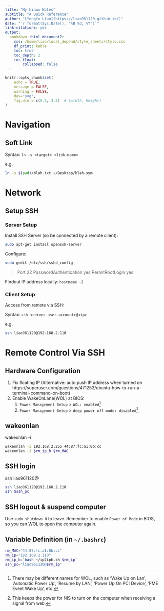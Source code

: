 ```yaml
---
title: "My Linux Notes"
subtitle: "A Quick Reference"
author: "[Yongfu Liao](https://liao961120.github.io/)"
date: "`r format(Sys.Date(), '%B %d, %Y')`"
link-citations: yes
output:
  bookdown::html_document2:
    css: /home/liao/local_depend/style_sheets/style.css
    df_print: kable
    toc: true
    toc_depth: 2
    toc_float:
        collapsed: false
---
```


```r
knitr::opts_chunk$set(
	echo = TRUE,
	message = FALSE,
	warning = FALSE,
	dev='svg',
	fig.dim = c(5.5, 3.5)  # (width, height)
)
```


Navigation
========

## Soft Link

Syntax: `ln -s <target> <link-name>`

e.g.
```bash
ln -s $(pwd)/blah.txt ~/Desktop/blah-sym
```



Network
========


## Setup SSH

### Server Setup{-}
Install SSH Server (so be connected by a remote client):
```bash
sudo apt-get install openssh-server
```

Configure:
```bash
sudo gedit /etc/ssh/sshd_config
```

> Port 22
> PasswordAuthentication yes
> PermitRootLogin yes

Findout IP address locally: `hostname -I`


### Client Setup{-}

Access from remote via SSH:

Syntax: `ssh <server-user-account>@<ip>`

e.g.
```bash
ssh liao961120@192.168.2.110
```


Remote Control Via SSH
========

## Hardware Configuration

1. Fix floating IP
(Alternative: auto push IP address when turned on
https://superuser.com/questions/471253/ubuntu-how-to-run-a-terminal-command-on-boot)
2. Enable WakeOnLane(WOL) at BIOS: 
	1. `Power Management Setup` > `WOL: enabled`[^wol]
	2. `Power Management Setup` > `deep power off mode: disabled`[^poff]


[^wol]: There may be different names for WOL, such as 'Wake Up on Lan', 'Automatic Power Up', 'Resume by LAN', 'Power Up On PCI Device', 'PME Event Wake Up', etc.
[^poff]: This keeps the power for NIS to turn on the computer when receiving a signal from web.
[^utc]: Note the date time is in [Coordinated Universal Time (UTC) Standard](https://en.wikipedia.org/wiki/Coordinated_Universal_Time), so it's -8 hrs from the time in Taiwan.

## wakeonlan

wakeonlan -i <broadcast-ip> <MAC>

```bash
wakeonlan -i 192.168.2.255 44:87:fc:a1:0b:cc
wakeonlan -i $rm_ip_b $rm_MAC
```

## SSH login

ssh liao961120@<ip>

```bash
ssh liao961120@192.168.2.110
ssh $ssh_pc
```

## SSH logout & suspend computer

Use `sudo shutdown 0` to leave. Remember to enable `Power of Mode` in BIOS, so you can WOL to open the computer again.

## Variable Definition (in `~/.bashrc`)
```bash
rm_MAC="44:87:fc:a1:0b:cc"
rm_ip="192.168.2.110"
rm_ip_b=`bash ~/ip2ipb.sh $rm_ip`
ssh_pc="liao961120@$rm_ip"
```
